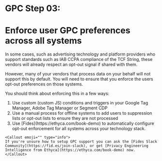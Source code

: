 
# GPC Step 03:
# Enforce user GPC preferences across all systems
In some cases, such as advertising technology and platform providers who support standards such as IAB CCPA compliance of the TCF String, these vendors will already respect an opt-out signal if shared with them.

However, many of your vendors that process data on your behalf will not support this by default. You will need to ensure that you enforce the users opt-out preferences on those systems.

You should think about enforcing this in a few ways:

<ol>
    <li>Use custom (custom JS) conditions and triggers in  your Google Tag Manager, Adobe Tag Manager or Segment CDP</li>
    <li>Use a manual process for offline systems to add users to suppression lists or opt-out lists to ensure they are not processed</li>
    <li>Use [Fides](https://ethyca.com/book-demo) to automatically configure opt-out enforcement for all systems across your technology stack.</li>
</ol>


    <Callout emoji="" type="info">
    If you're unsure how to setup GPC support you can ask the [Fides Slack Community](https://fid.es/join-slack), or get [Privacy Engineering Intelligence from Ethyca](https://ethyca.com/book-demo) now.
    </Callout>
